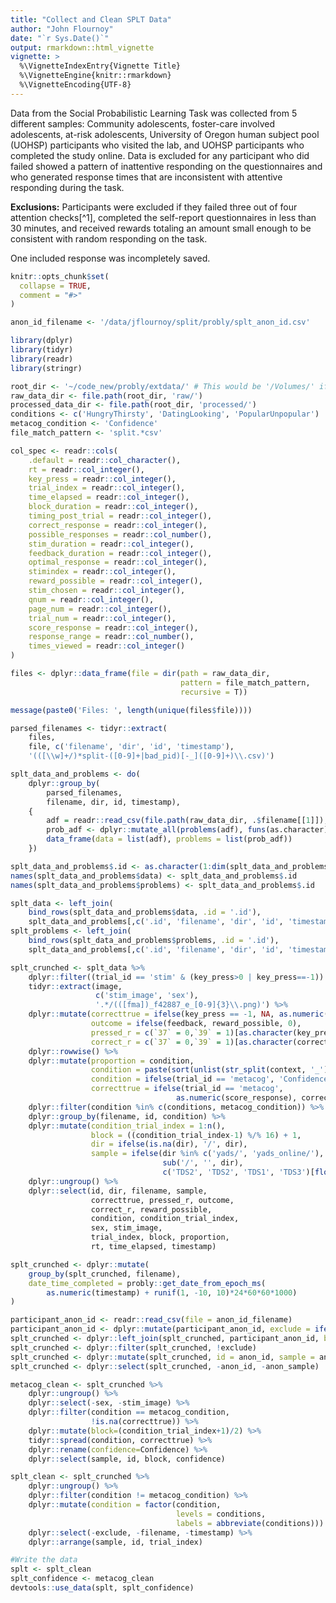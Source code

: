```yaml
---
title: "Collect and Clean SPLT Data"
author: "John Flournoy"
date: "`r Sys.Date()`"
output: rmarkdown::html_vignette
vignette: >
  %\VignetteIndexEntry{Vignette Title}
  %\VignetteEngine{knitr::rmarkdown}
  %\VignetteEncoding{UTF-8}
---
```


Data from the Social Probabilistic Learning Task was collected from 5 different samples: Community adolescents, foster-care involved adolescents, at-risk adolescents, University of Oregon human subject pool (UOHSP) participants who visited the lab, and UOHSP participants who completed the study online. Data is excluded for any participant who did failed showed a pattern of inattentive responding on the questionnaires and who generated response times that are inconsistent with attentive responding during the task.

**Exclusions:** Participants were excluded if they failed three out of four attention checks[^1], completed the self-report questionnaires in less than 30 minutes, and received rewards totaling an amount small enough to be consistent with random responding on the task.

One included response was incompletely saved.

```r
knitr::opts_chunk$set(
  collapse = TRUE,
  comment = "#>"
)

anon_id_filename <- '/data/jflournoy/split/probly/splt_anon_id.csv'
```

```r
library(dplyr)
library(tidyr)
library(readr)
library(stringr)

root_dir <- '~/code_new/probly/extdata/' # This would be '/Volumes/' if you've mounted locally
raw_data_dir <- file.path(root_dir, 'raw/')
processed_data_dir <- file.path(root_dir, 'processed/')
conditions <- c('HungryThirsty', 'DatingLooking', 'PopularUnpopular')
metacog_condition <- 'Confidence'
file_match_pattern <- 'split.*csv'

col_spec <- readr::cols(
    .default = readr::col_character(),
    rt = readr::col_integer(),
    key_press = readr::col_integer(),
    trial_index = readr::col_integer(),
    time_elapsed = readr::col_integer(),
    block_duration = readr::col_integer(),
    timing_post_trial = readr::col_integer(),
    correct_response = readr::col_integer(),
    possible_responses = readr::col_number(),
    stim_duration = readr::col_integer(),
    feedback_duration = readr::col_integer(),
    optimal_response = readr::col_integer(),
    stimindex = readr::col_integer(),
    reward_possible = readr::col_integer(),
    stim_chosen = readr::col_integer(),
    qnum = readr::col_integer(),
    page_num = readr::col_integer(),
    trial_num = readr::col_integer(),
    score_response = readr::col_integer(),
    response_range = readr::col_number(),
    times_viewed = readr::col_integer()
)

files <- dplyr::data_frame(file = dir(path = raw_data_dir, 
                                      pattern = file_match_pattern,
                                      recursive = T)) 

message(paste0('Files: ', length(unique(files$file))))

parsed_filenames <- tidyr::extract(
    files, 
    file, c('filename', 'dir', 'id', 'timestamp'), 
    '(([\\w]+/)*split-([0-9]+|bad_pid)[-_]([0-9]+)\\.csv)')

splt_data_and_problems <- do(
    dplyr::group_by(
        parsed_filenames,
        filename, dir, id, timestamp),
    {
        adf = readr::read_csv(file.path(raw_data_dir, .$filename[[1]]), col_types = col_spec)
        prob_adf <- dplyr::mutate_all(problems(adf), funs(as.character))
        data_frame(data = list(adf), problems = list(prob_adf))
    })

splt_data_and_problems$.id <- as.character(1:dim(splt_data_and_problems)[1])
names(splt_data_and_problems$data) <- splt_data_and_problems$.id
names(splt_data_and_problems$problems) <- splt_data_and_problems$.id

splt_data <- left_join(
    bind_rows(splt_data_and_problems$data, .id = '.id'),
    splt_data_and_problems[,c('.id', 'filename', 'dir', 'id', 'timestamp')])
splt_problems <- left_join(
    bind_rows(splt_data_and_problems$problems, .id = '.id'),
    splt_data_and_problems[,c('.id', 'filename', 'dir', 'id', 'timestamp')])

splt_crunched <- splt_data %>%
    dplyr::filter((trial_id == 'stim' & (key_press>0 | key_press==-1)) | (trial_id == 'metacog')) %>%
    tidyr::extract(image, 
                   c('stim_image', 'sex'), 
                   '.*/(([fma])_f42887_e_[0-9]{3}\\.png)') %>%
    dplyr::mutate(correcttrue = ifelse(key_press == -1, NA, as.numeric(correct == 'true')),
                  outcome = ifelse(feedback, reward_possible, 0),
                  pressed_r = c(`37` = 0,`39` = 1)[as.character(key_press)],
                  correct_r = c(`37` = 0,`39` = 1)[as.character(correct_response)]) %>%
    dplyr::rowwise() %>%
    dplyr::mutate(proportion = condition, 
                  condition = paste(sort(unlist(str_split(context, '_'))), collapse = ''), 
                  condition = ifelse(trial_id == 'metacog', 'Confidence', condition),
                  correcttrue = ifelse(trial_id == 'metacog', 
                                     as.numeric(score_response), correcttrue)) %>%
    dplyr::filter(condition %in% c(conditions, metacog_condition)) %>%
    dplyr::group_by(filename, id, condition) %>%
    dplyr::mutate(condition_trial_index = 1:n(),
                  block = ((condition_trial_index-1) %/% 16) + 1,
                  dir = ifelse(is.na(dir), '/', dir),
                  sample = ifelse(dir %in% c('yads/', 'yads_online/'),
                                  sub('/', '', dir),
                                  c('TDS2', 'TDS2', 'TDS1', 'TDS3')[floor(as.numeric(id)/100)])) %>%
    dplyr::ungroup() %>%
    dplyr::select(id, dir, filename, sample,
                  correcttrue, pressed_r, outcome, 
                  correct_r, reward_possible,
                  condition, condition_trial_index, 
                  sex, stim_image, 
                  trial_index, block, proportion, 
                  rt, time_elapsed, timestamp)

splt_crunched <- dplyr::mutate(
    group_by(splt_crunched, filename),
    date_time_completed = probly::get_date_from_epoch_ms(
        as.numeric(timestamp) + runif(1, -10, 10)*24*60*60*1000)
)

participant_anon_id <- readr::read_csv(file = anon_id_filename)
participant_anon_id <- dplyr::mutate(participant_anon_id, exclude = ifelse(is.na(exclude), 0, exclude))
splt_crunched <- dplyr::left_join(splt_crunched, participant_anon_id, by = c('id', 'sample'))
splt_crunched <- dplyr::filter(splt_crunched, !exclude)
splt_crunched <- dplyr::mutate(splt_crunched, id = anon_id, sample = anon_sample)
splt_crunched <- dplyr::select(splt_crunched, -anon_id, -anon_sample)

metacog_clean <- splt_crunched %>%
    dplyr::ungroup() %>%
    dplyr::select(-sex, -stim_image) %>%
    dplyr::filter(condition == metacog_condition,
                  !is.na(correcttrue)) %>%
    dplyr::mutate(block=(condition_trial_index+1)/2) %>% 
    tidyr::spread(condition, correcttrue) %>%
    dplyr::rename(confidence=Confidence) %>%
    dplyr::select(sample, id, block, confidence)

splt_clean <- splt_crunched %>% 
    dplyr::ungroup() %>%
    dplyr::filter(condition != metacog_condition) %>%
    dplyr::mutate(condition = factor(condition, 
                                     levels = conditions, 
                                     labels = abbreviate(conditions))) %>%
    dplyr::select(-exclude, -filename, -timestamp) %>%
    dplyr::arrange(sample, id, trial_index)
```


```r
#Write the data
splt <- splt_clean
splt_confidence <- metacog_clean
devtools::use_data(splt, splt_confidence)
```
